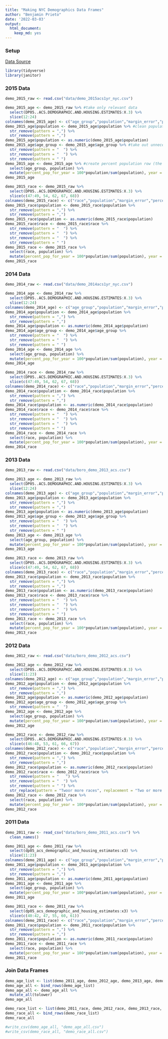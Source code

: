 ```yaml
---
title: "Making NYC Demographics Data Frames"
author: "Benjamin Prieto"
date: '2022-03-03'
output: 
  html_document: 
    keep_md: yes
---
```


### Setup

[Data Source](https://www1.nyc.gov/site/planning/planning-level/nyc-population/american-community-survey.page.page) 
```r
library(tidyverse)
library(janitor)
```

### 2015 Data
```r
demo_2015_raw <- read.csv("data/demo_2015acs1yr_nyc.csv")
```

```r
demo_2015_age <- demo_2015_raw %>% #take only relevant data
  select(DP05..ACS.DEMOGRAPHIC.AND.HOUSING.ESTIMATES:X.3) %>% 
  slice(12:24) 
colnames(demo_2015_age) <- c("age_group","population","margin_error","percent_pop_for_year","percent_pop_for_year_margin_error") #clean colnames
demo_2015_age$population <- demo_2015_age$population %>% #clean population for later numerical analyses
  str_remove(pattern = ",") %>% 
  str_remove(pattern = ",")
demo_2015_age$population <- as.numeric(demo_2015_age$population)
demo_2015_age$age_group <- demo_2015_age$age_group %>% #take out unnecessary spaces for later grouping
  str_remove(pattern = "  ") %>% 
  str_remove(pattern = "  ") %>% 
  str_remove(pattern = " ") 
demo_2015_age <- demo_2015_age %>% #create percent population row (the given percent population column was messy and rounded)
  select(age_group, population) %>% 
  mutate(percent_pop_for_year = 100*population/sum(population), year = 2015)
demo_2015_age
```

```r
demo_2015_race <- demo_2015_raw %>% 
  select(DP05..ACS.DEMOGRAPHIC.AND.HOUSING.ESTIMATES:X.3) %>% 
  slice(c(47:49, 54, 62, 67, 68))
colnames(demo_2015_race) <- c("race","population","margin_error","percent_pop_for_year","percent_pop_for_year_margin_error")
demo_2015_race$population <- demo_2015_race$population %>% 
  str_remove(pattern = ",") %>% 
  str_remove(pattern = ",")
demo_2015_race$population <- as.numeric(demo_2015_race$population)
demo_2015_race$race <- demo_2015_race$race %>%
  str_remove(pattern = "  ") %>% 
  str_remove(pattern = "  ") %>% 
  str_remove(pattern = "  ") %>% 
  str_remove(pattern = " ") 
demo_2015_race <- demo_2015_race %>% 
  select(race, population) %>% 
  mutate(percent_pop_for_year = 100*population/sum(population), year = 2015)
demo_2015_race
```

### 2014 Data
```r
demo_2014_raw <- read.csv("data/demo_2014acs1yr_nyc.csv")
```

```r
demo_2014_age <- demo_2014_raw %>% 
  select(DP05..ACS.DEMOGRAPHIC.AND.HOUSING.ESTIMATES:X.3) %>% 
  slice(12:24)
colnames(demo_2014_age) <- c("age_group","population","margin_error","percent_pop_for_year","percent_pop_for_year_margin_error")
demo_2014_age$population <- demo_2014_age$population %>%
  str_remove(pattern = ",") %>% 
  str_remove(pattern = ",")
demo_2014_age$population <- as.numeric(demo_2014_age$population)
demo_2014_age$age_group <- demo_2014_age$age_group %>% 
  str_remove(pattern = "  ") %>% 
  str_remove(pattern = "  ") %>% 
  str_remove(pattern = " ") 
demo_2014_age <- demo_2014_age %>% 
  select(age_group, population) %>% 
  mutate(percent_pop_for_year = 100*population/sum(population), year = 2014)
demo_2014_age
```

```r
demo_2014_race <- demo_2014_raw %>% 
  select(DP05..ACS.DEMOGRAPHIC.AND.HOUSING.ESTIMATES:X.3) %>% 
  slice(c(47:49, 54, 62, 67, 68))
colnames(demo_2014_race) <- c("race","population","margin_error","percent_pop_for_year","percent_pop_for_year_margin_error")
demo_2014_race$population <- demo_2014_race$population %>%
  str_remove(pattern = ",") %>% 
  str_remove(pattern = ",")
demo_2014_race$population <- as.numeric(demo_2014_race$population)
demo_2014_race$race <- demo_2014_race$race %>%
  str_remove(pattern = "  ") %>% 
  str_remove(pattern = "  ") %>% 
  str_remove(pattern = "  ") %>% 
  str_remove(pattern = " ")
demo_2014_race <- demo_2014_race %>% 
  select(race, population) %>% 
  mutate(percent_pop_for_year = 100*population/sum(population), year = 2014)
demo_2014_race
```

### 2013 Data
```r
demo_2013_raw <- read.csv("data/boro_demo_2013_acs.csv")
```

```r
demo_2013_age <- demo_2013_raw %>% 
  select(DP05..ACS.DEMOGRAPHIC.AND.HOUSING.ESTIMATES:X.3) %>% 
  slice(12:24)
colnames(demo_2013_age) <- c("age_group","population","margin_error","percent_pop_for_year","percent_pop_for_year_margin_error")
demo_2013_age$population <- demo_2013_age$population %>%
  str_remove(pattern = ",") %>% 
  str_remove(pattern = ",")
demo_2013_age$population <- as.numeric(demo_2013_age$population)
demo_2013_age$age_group <- demo_2013_age$age_group %>% 
  str_remove(pattern = "  ") %>% 
  str_remove(pattern = "  ") %>% 
  str_remove(pattern = " ")
demo_2013_age <- demo_2013_age %>% 
  select(age_group, population) %>% 
  mutate(percent_pop_for_year = 100*population/sum(population), year = 2013)
demo_2013_age
```

```r
demo_2013_race <- demo_2013_raw %>% 
  select(DP05..ACS.DEMOGRAPHIC.AND.HOUSING.ESTIMATES:X.3) %>% 
  slice(c(47:49, 54, 62, 67, 68))
colnames(demo_2013_race) <- c("race","population","margin_error","percent_pop_for_year","percent_pop_for_year_margin_error")
demo_2013_race$population <- demo_2013_race$population %>%
  str_remove(pattern = ",") %>% 
  str_remove(pattern = ",")
demo_2013_race$population <- as.numeric(demo_2013_race$population)
demo_2013_race$race <- demo_2013_race$race %>%
  str_remove(pattern = "  ") %>% 
  str_remove(pattern = "  ") %>% 
  str_remove(pattern = "  ") %>% 
  str_remove(pattern = " ")
demo_2013_race <- demo_2013_race %>% 
  select(race, population) %>% 
  mutate(percent_pop_for_year = 100*population/sum(population), year = 2013)
demo_2013_race
```

### 2012 Data
```r
demo_2012_raw <- read.csv("data/boro_demo_2012_acs.csv")
```

```r
demo_2012_age <- demo_2012_raw %>% 
  select(DP05..ACS.DEMOGRAPHIC.AND.HOUSING.ESTIMATES:X.3) %>% 
  slice(11:23)
colnames(demo_2012_age) <- c("age_group","population","margin_error","percent_pop_for_year","percent_pop_for_year_margin_error")
demo_2012_age$population <- demo_2012_age$population %>% 
  str_remove(pattern = ",") %>% 
  str_remove(pattern = ",")
demo_2012_age$population <- as.numeric(demo_2012_age$population)
demo_2012_age$age_group <- demo_2012_age$age_group %>% 
  str_remove(pattern = "  ")
demo_2012_age <- demo_2012_age %>% 
  select(age_group, population) %>% 
  mutate(percent_pop_for_year = 100*population/sum(population), year = 2012)
demo_2012_age
```

```r
demo_2012_race <- demo_2012_raw %>% 
  select(DP05..ACS.DEMOGRAPHIC.AND.HOUSING.ESTIMATES:X.3) %>% 
  slice(c(46:48, 53, 61, 66, 67))
colnames(demo_2012_race) <- c("race","population","margin_error","percent_pop_for_year","percent_pop_for_year_margin_error")
demo_2012_race$population <- demo_2012_race$population %>% 
  str_remove(pattern = ",") %>% 
  str_remove(pattern = ",")
demo_2012_race$population <- as.numeric(demo_2012_race$population)
demo_2012_race$race <- demo_2012_race$race %>%
  str_remove(pattern = "   ") %>%
  str_remove(pattern = "  ") %>% 
  str_remove(pattern = " ") %>% 
  str_replace(pattern = "Twoor more races", replacement = "Two or more races")
demo_2012_race <- demo_2012_race %>% 
  select(race, population) %>% 
  mutate(percent_pop_for_year = 100*population/sum(population), year = 2012)
demo_2012_race
```

### 2011 Data
```r
demo_2011_raw <- read_csv("data/boro_demo_2011_acs.csv") %>% 
  clean_names()
```

```r
demo_2011_age <- demo_2011_raw %>% 
  select(dp05_acs_demographic_and_housing_estimates:x3) %>% 
  slice(11:23)
colnames(demo_2011_age) <- c("age_group","population","margin_error","percent_pop_for_year","percent_pop_for_year_margin_error")
demo_2011_age$population <- demo_2011_age$population %>% 
  str_remove(pattern = ",") %>% 
  str_remove(pattern = ",")
demo_2011_age$population <- as.numeric(demo_2011_age$population)
demo_2011_age <- demo_2011_age %>% 
  select(age_group, population) %>% 
  mutate(percent_pop_for_year = 100*population/sum(population), year = 2011)
demo_2011_age
```

```r
demo_2011_race <- demo_2011_raw %>% 
  select(dp05_acs_demographic_and_housing_estimates:x3) %>% 
  slice(c(40:42, 47, 55, 60, 61))
colnames(demo_2011_race) <- c("race","population","margin_error","percent_pop_for_year","percent_pop_for_year_margin_error")
demo_2011_race$population <- demo_2011_race$population %>%
  str_remove(pattern = ",") %>% 
  str_remove(pattern = ",")
demo_2011_race$population <- as.numeric(demo_2011_race$population)
demo_2011_race <- demo_2011_race %>% 
  select(race, population) %>% 
  mutate(percent_pop_for_year = 100*population/sum(population), year = 2011)
demo_2011_race
```
### Join Data Frames

```r
demo_age_list <- list(demo_2011_age, demo_2012_age, demo_2013_age, demo_2014_age, demo_2015_age)
demo_age_all <- bind_rows(demo_age_list)
demo_age_all <- demo_age_all %>% 
  mutate_all(tolower)
demo_age_all
```


```r
demo_race_list <- list(demo_2011_race, demo_2012_race, demo_2013_race, demo_2014_race, demo_2015_race)
demo_race_all <- bind_rows(demo_race_list)
demo_race_all
```

```r
#write_csv(demo_age_all, "demo_age_all.csv")
#write_csv(demo_race_all, "demo_race_all.csv")
```

